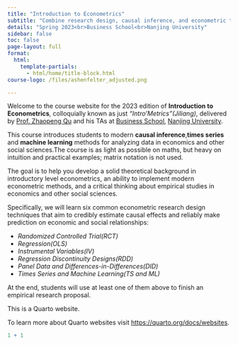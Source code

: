 ```yaml
---
title: "Introduction to Econometrics"
subtitle: "Combine research design, causal inference, and econometric tools to measure the effects of social programs"
details: "Spring 2023<br>Business School<br>Nanjing University"
sidebar: false
toc: false
page-layout: full
format:
  html:
    template-partials:
      - html/home/title-block.html
course-logo: /files/ashenfelter_adjusted.png

---
```


Welcome to the course website for the 2023 edition of **Introduction to Econometrics**, colloquially known as just _“Intro’Metrics”(Jiliang)_, delivered by [Prof. Zhaopeng Qu](https://byelenin.github.io/) and his TAs at [Business School](https://nubs.nju.edu.cn), [Nanjing University](https://www.nju.edu.cn).

This course introduces students to modern **causal inference**,**times series** and **machine learning** methods for analyzing data in economics and other social sciences.The course is as light as possible on maths, but heavy on intuition and practical examples; matrix notation is not used. 

The goal is to help you develop a solid theoretical background in introductory level econometrics, an ability to implement modern econometric methods, and a critical thinking about empirical studies in economics and other social sciences.  

Specifically, we will learn six common econometric research design techniques that aim to credibly estimate causal effects and reliably make prediction on economic and social relationships:

- *Randomized Controlled Trial(RCT)*
- *Regression(OLS)*
- *Instrumental Variables(IV)*
- *Regression Discontinuity Designs(RDD)*
- *Panel Data and Differences-in-Differences(DID)*
- *Times Series and Machine Learning(TS and ML)*

At the end, students will use at least one of them above to finish an empirical research proposal.

This is a Quarto website.

To learn more about Quarto websites visit <https://quarto.org/docs/websites>.

```r
1 + 1
```
